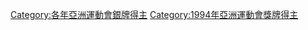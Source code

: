 {{Catnav|頁面分類|...|1994年體育|1994年亞洲運動會|1994年亞洲運動會運動員}}
{{Catnav|頁面分類|...|亚洲运动会|亞洲運動會運動員|1994年亞洲運動會運動員}}
{{Catnav|頁面分類|...|亞洲體育|亚洲运动会|亞洲運動會獎牌得主}}
{{Catnav|頁面分類|...|亚洲运动会|1994年亞洲運動會|1994年亞洲運動會運動員}}

[[Category:各年亞洲運動會銀牌得主|Category:各年亞洲運動會銀牌得主]]
[[Category:1994年亞洲運動會獎牌得主|Category:1994年亞洲運動會獎牌得主]]